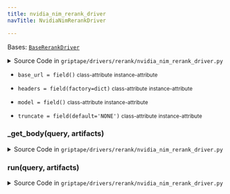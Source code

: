 ```yaml
---
title: nvidia_nim_rerank_driver
navTitle: NvidiaNimRerankDriver

---
```


<span id="griptape.drivers.rerank.nvidia_nim_rerank_driver.NvidiaNimRerankDriver"></span>

Bases:
 [`BaseRerankDriver`](base_rerank_driver.mdx#griptape.drivers.rerank.base_rerank_driver.BaseRerankDriver "BaseRerankDriver (griptape.drivers.rerank.base_rerank_driver.BaseRerankDriver)")

<details><summary>Source Code in <code>griptape&#47;drivers&#47;rerank&#47;nvidia_nim_rerank_driver.py</code></summary>

```python
@define(kw_only=True)
class NvidiaNimRerankDriver(BaseRerankDriver):
    """Nvidia Rerank Driver."""

    model: str = field()
    base_url: str = field()
    truncate: Literal["NONE", "END"] = field(default="NONE")
    headers: dict = field(factory=dict)

    def run(self, query: str, artifacts: list[TextArtifact]) -> list[TextArtifact]:
        if not artifacts:
            return []

        response = requests.post(
            url=f"{self.base_url.rstrip('/')}/v1/ranking",
            json=self._get_body(query, artifacts),
            headers=self.headers,
        )

        response.raise_for_status()

        ranked_artifacts = []
        for ranking in response.json()["rankings"]:
            artifact = artifacts[ranking["index"]]
            artifact.meta.update({"logit": ranking["logit"], "usage": ranking.get("usage")})
            ranked_artifacts.append(artifact)

        return ranked_artifacts

    def _get_body(self, query: str, artifacts: list[TextArtifact]) -> dict:
        return {
            "model": self.model,
            "query": {"text": query},
            "passages": [{"text": artifact.value} for artifact in artifacts],
            "truncate": self.truncate,
        }
```

</details>

-   `base_url = field()` <small>class-attribute</small> <small>instance-attribute</small>  <span id="griptape.drivers.rerank.nvidia_nim_rerank_driver.NvidiaNimRerankDriver.base_url"></span> 

-   `headers = field(factory=dict)` <small>class-attribute</small> <small>instance-attribute</small>  <span id="griptape.drivers.rerank.nvidia_nim_rerank_driver.NvidiaNimRerankDriver.headers"></span> 

-   `model = field()` <small>class-attribute</small> <small>instance-attribute</small>  <span id="griptape.drivers.rerank.nvidia_nim_rerank_driver.NvidiaNimRerankDriver.model"></span> 

-   `truncate = field(default='NONE')` <small>class-attribute</small> <small>instance-attribute</small>  <span id="griptape.drivers.rerank.nvidia_nim_rerank_driver.NvidiaNimRerankDriver.truncate"></span> 

<span id="griptape.drivers.rerank.nvidia_nim_rerank_driver.NvidiaNimRerankDriver._get_body"></span>

### \_get_body(query, artifacts)

<details><summary>Source Code in <code>griptape&#47;drivers&#47;rerank&#47;nvidia_nim_rerank_driver.py</code></summary>

```python
def _get_body(self, query: str, artifacts: list[TextArtifact]) -> dict:
    return {
        "model": self.model,
        "query": {"text": query},
        "passages": [{"text": artifact.value} for artifact in artifacts],
        "truncate": self.truncate,
    }
```

</details>

<span id="griptape.drivers.rerank.nvidia_nim_rerank_driver.NvidiaNimRerankDriver.run"></span>

### run(query, artifacts)

<details><summary>Source Code in <code>griptape&#47;drivers&#47;rerank&#47;nvidia_nim_rerank_driver.py</code></summary>

```python
def run(self, query: str, artifacts: list[TextArtifact]) -> list[TextArtifact]:
    if not artifacts:
        return []

    response = requests.post(
        url=f"{self.base_url.rstrip('/')}/v1/ranking",
        json=self._get_body(query, artifacts),
        headers=self.headers,
    )

    response.raise_for_status()

    ranked_artifacts = []
    for ranking in response.json()["rankings"]:
        artifact = artifacts[ranking["index"]]
        artifact.meta.update({"logit": ranking["logit"], "usage": ranking.get("usage")})
        ranked_artifacts.append(artifact)

    return ranked_artifacts
```

</details>
